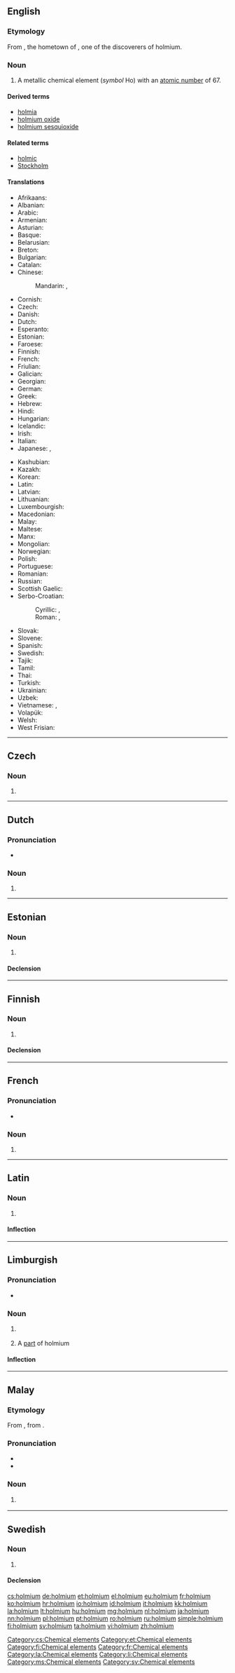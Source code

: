 {{also|Holmium}}
==English==

{{elements|Ho|dysprosium|Dy|erbium|Er}}

===Etymology===
From {{etyl|la}} {{term|Holmia||Stockholm|lang=la}}, the hometown of {{w|Per Teodor Cleve}}, one of the discoverers of holmium.

===Noun===
{{en-noun|-}}
{{wikipedia}}

# A metallic chemical element (''symbol'' Ho) with an [[atomic number]] of 67.

====Derived terms====
* [[holmia]]
* [[holmium oxide]]
* [[holmium sesquioxide]]

====Related terms====
* [[holmic]]
* [[Stockholm]]

====Translations====
{{trans-top|chemical element}}
* Afrikaans: {{t-|af|holmium}}
* Albanian: {{t-|sq|holmium}}
* Arabic: {{t-|ar|هلميوم|tr=húlmiyum|m}}
* Armenian: {{t-|hy|հոլմիում|tr=holmium}}
* Asturian: {{t-|ast|holmiu|m}}
* Basque: {{t-|eu|holmioa}}
* Belarusian: {{t-|be|гольмiй|tr=hól’mij|m}}
* Breton: {{t-|br|holmiom}}
* Bulgarian: {{t-|bg|холмий|m|tr=hólmij}}
* Catalan: {{t-|ca|holmi|m}}
* Chinese:
*: Mandarin: {{t|cmn|鈥}}, {{t|cmn|钬|tr=huǒ}}
* Cornish: {{t-|kw|holmyum}}
* Czech: {{t+|cs|holmium}}
* Danish: {{t-|da|holmium}}
* Dutch: {{t+|nl|holmium|n}}
* Esperanto: {{t-|eo|holmio}}
* Estonian: {{t+|et|holmium}}
* Faroese: {{t-|fo|holmium}}
* Finnish: {{t+|fi|holmium}}
* French: {{t+|fr|holmium|m}}
* Friulian: {{tø|fur|olmi}}
* Galician: {{t+|gl|holmio|m}}
* Georgian: {{t-|ka|ჰოლმიუმი|tr=holmiumi}}
* German: {{t+|de|Holmium|n}}
* Greek: {{t+|el|όλμιο|n|tr=ólmio}}
* Hebrew: {{t+|he|הולמיום|tr=hólmiyum}}
* Hindi: {{t-|hi|पांडुला|tr=paandulaa|sc=Deva}}
* Hungarian: {{t+|hu|holmium}}
* Icelandic: {{t-|is|holmín}}
* Irish: {{t-|ga|hoilmiam}}
* Italian: {{t+|it|olmio|m}}
* Japanese: {{t+|ja|ホルミウム|tr=horumiumu}}, {{t-|ja|鈥|sc=Jpan}}
{{trans-mid}}
* Kashubian: {{t-|csb|hòlm}}
* Kazakh: {{t|kk|голъмий|tr=golmii}}
* Korean: {{t+|ko|홀뮴|tr=holmyum}}
* Latin: {{t+|la|holmium}}
* Latvian: {{t-|lv|holmijs}}
* Lithuanian: {{t+|lt|holmis}}
* Luxembourgish: {{t-|lb|Holmium}}
* Macedonian: {{t-|mk|холмиум|tr=khólmium|m}}
* Malay: {{t-|ms|holmium}}
* Maltese: {{t-|mt|holmjum}}
* Manx: {{t-|gv|holmium}}
* Mongolian: {{t-|mn|гольми|tr=gol’mi}}
* Norwegian: {{t-|no|holmium}}
* Polish: {{t+|pl|holm|m}}
* Portuguese: {{t+|pt|hólmio|m}}
* Romanian: {{t+|ro|holmiu|n}}
* Russian: {{t+|ru|гольмий|m|tr=gól’mij}}
* Scottish Gaelic: {{t-|gd|hoilmiam}}
* Serbo-Croatian:
*: Cyrillic: {{t-|sh|холмиjум|m|sc=Cyrl}}, {{t-|sh|холмиj|m|sc=Cyrl}}
*: Roman: {{t-|sh|holmijum|m|sc=Latn}}, {{t-|sh|holmij|m|sc=Latn}}
* Slovak: {{t-|sk|holmium}}
* Slovene: {{t+|sl|holmij}}
* Spanish: {{t+|es|holmio|m}}
* Swedish: {{t+|sv|holmium|n}}
* Tajik: {{t-|tg|gol'mi'}}
* Tamil: {{t-|ta|ஹொல்மியம்|tr=holmiyam}}
* Thai: {{t+|th|โฮลเมียม|tr=hōlmiam}}
* Turkish: {{t+|tr|holmiyum}}
* Ukrainian: {{t-|uk|голъмiй|tr=hólmij|m}}
* Uzbek: {{t-|uz|голъмий|tr=golmiy}}
* Vietnamese: {{t-|vi|holmi}}, {{t-|vi|honmi}}
* Volapük: {{t+|vo|holmin}}
* Welsh: {{t-|cy|holmiwm}}
* West Frisian: {{t-|fy|holmium}}
{{trans-bottom}}


----

==Czech==

===Noun===
{{cs-noun|g=n}}

# {{l|en|holmium}}

[[Category:cs:Chemical elements]]

----

==Dutch==
{{wikipedia|lang=nl}}
{{elements|Ho|dysprosium|Dy|erbium|Er|lang=nl}}

===Pronunciation===
* {{audio|Nl-holmium.ogg|Audio}}

===Noun===
{{nl-noun|n|-|-}}

# {{l|en|holmium}}

----

==Estonian==

===Noun===
{{et-noun|holmiumi|holmiumi|par2=holmiumit}}

# {{l|en|holmium}}

====Declension====
{{et-decl-seminar|holmium}}
{{et-decl-redel|holmium}}

[[Category:et:Chemical elements]]

----

==Finnish==
{{wikipedia|lang=fi}}

===Noun===
{{fi-noun}}

# {{l|en|holmium}}

====Declension====
{{fi-decl-risti|holmium|i=0}}

[[Category:fi:Chemical elements]]

----

==French==
{{wikipedia|lang=fr}}

===Pronunciation===
* {{IPA|/ɔl.mjɔm/|lang=fr}}

===Noun===
{{fr-noun-unc|m}}

# {{l|en|holmium}}

[[Category:fr:Chemical elements]]

----

==Latin==
{{wikipedia|lang=la}}

===Noun===
{{la-noun|holmium|holmii|holmiī|n|second}}

# {{l|en|holmium}}

====Inflection====
{{la-decl-2nd-N|holmi}}

[[Category:la:Chemical elements]]

----

==Limburgish==

===Pronunciation===
* {{IPA|[ˈho˨lɱɔ˧m]|lang=li}}

===Noun===
{{li-noun|g=n}}

# {{uncountable|lang=li}} {{l|en|holmium}}
# A [[part]] of holmium

====Inflection====
{{li-decl-noun-um|holmi}}

[[Category:li:Chemical elements]]

----

==Malay==
{{wikipedia|lang=ms}}
{{elements|Ho|disprosium|Dy|erbium|Er|lang=ms}}

===Etymology===
From {{etyl|en|ms}} {{term|holmium|lang=en}}, from {{etyl|la|ms}} {{term|Holmia|lang=la}}.

===Pronunciation===
* {{IPA|[hɔlmiom]|[hɔlmiəm]|lang=ms}}
* {{rhymes|iom|jom|om|lang=ms}}

===Noun===
{{head|ms|noun}}

# {{l|en|holmium}} {{gloss|chemical element}}

[[Category:ms:Chemical elements]]

----

==Swedish==
{{wikipedia|lang=sv}}

===Noun===
{{sv-noun|g=n}}

# {{l|en|holmium}}

====Declension====
{{sv-noun-unc-irreg-n|2=holmiumet}}

[[Category:sv:Chemical elements]]

[[cs:holmium]]
[[de:holmium]]
[[et:holmium]]
[[el:holmium]]
[[eu:holmium]]
[[fr:holmium]]
[[ko:holmium]]
[[hr:holmium]]
[[io:holmium]]
[[id:holmium]]
[[it:holmium]]
[[kk:holmium]]
[[la:holmium]]
[[lt:holmium]]
[[hu:holmium]]
[[mg:holmium]]
[[nl:holmium]]
[[ja:holmium]]
[[nn:holmium]]
[[pl:holmium]]
[[pt:holmium]]
[[ro:holmium]]
[[ru:holmium]]
[[simple:holmium]]
[[fi:holmium]]
[[sv:holmium]]
[[ta:holmium]]
[[vi:holmium]]
[[zh:holmium]]